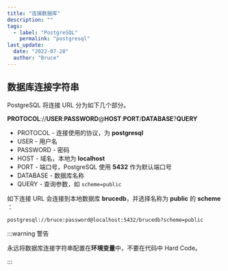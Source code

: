 ```yaml
---
title: "连接数据库"
description: ""
tags:
  - label: "PostgreSQL"
    permalink: "postgresql"
last_update:
  date: "2022-07-28"
  author: "Bruce"
---
```


## 数据库连接字符串

PostgreSQL 将连接 URL 分为如下几个部分。

**PROTOCOL**://**USER**:**PASSWORD**@**HOST**:**PORT**/**DATABASE**?**QUERY**

- PROTOCOL - 连接使用的协议，为 **postgresql**
- USER - 用户名
- PASSWORD - 密码
- HOST - 域名，本地为 **localhost**
- PORT - 端口号，PostgreSQL 使用 **5432** 作为默认端口号
- DATABASE - 数据库名称
- QUERY - 查询参数，如 `scheme=public`

如下连接 URL 会连接到本地数据库 **brucedb**，并选择名称为 **public** 的 **scheme** ：

```
postgresql://bruce:password@localhost:5432/brucedb?scheme=public
```

:::warning 警告

永远将数据库连接字符串配置在**环境变量**中，不要在代码中 Hard Code。

:::
